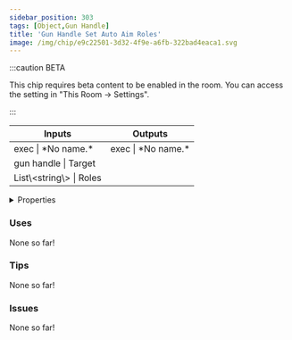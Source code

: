 ```yaml
---
sidebar_position: 303
tags: [Object,Gun Handle]
title: 'Gun Handle Set Auto Aim Roles'
image: /img/chip/e9c22501-3d32-4f9e-a6fb-322bad4eaca1.svg
---
```




:::caution BETA

This chip requires beta content to be enabled in the room. You can access the setting in "This Room -> Settings".

:::

<IChip uuid="e9c22501-3d32-4f9e-a6fb-322bad4eaca1"/>

<table><thead><tr><th>Inputs</th><th>Outputs</th></tr></thead><tbody><tr><td>exec | *No name.*</td><td>exec | *No name.*</td></tr><tr><td>gun handle | Target</td><td /></tr><tr><td>List\&lt;string\&gt; | Roles</td><td /></tr></tbody></table>

<details>
  <summary>Properties</summary>
  <div>
    <div>
    <table>
      <tbody>
        <tr>
          <td>Is beta required?</td>
          <td>Yes</td>
        </tr>
        <tr>
          <td>Is chip a trolling risk?</td>
          <td>No</td>
        </tr>
        <tr>
          <td>Is chip a role assignment risk?</td>
          <td>No</td>
        </tr>
        <tr>
          <td>Chip UUID</td>
          <td>e9c22501-3d32-4f9e-a6fb-322bad4eaca1</td>
        </tr>
        <tr>
          <td>Room availability</td>
          <td>Available everywhere</td>
        </tr>
      </tbody>
    </table>
    </div>
  </div>
</details>

### Uses

None so far!

### Tips

None so far!

### Issues

None so far!